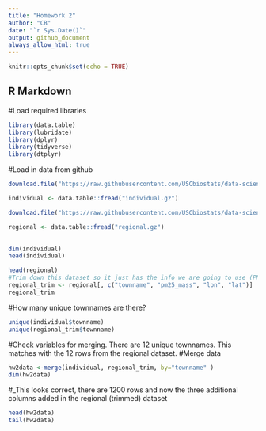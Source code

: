```yaml
---
title: "Homework 2"
author: "CB"
date: "`r Sys.Date()`"
output: github_document
always_allow_html: true
---
```



```r
knitr::opts_chunk$set(echo = TRUE)
```

## R Markdown
#Load required libraries
```r
library(data.table)
library(lubridate)
library(dplyr)
library(tidyverse)
library(dtplyr)
```
#Load in data from github
```r
download.file("https://raw.githubusercontent.com/USCbiostats/data-science-data/master/01_chs/chs_individual.csv", "individual.gz", method="libcurl", timeout = 60)

individual <- data.table::fread("individual.gz")

download.file("https://raw.githubusercontent.com/USCbiostats/data-science-data/master/01_chs/chs_regional.csv", "regional.gz", method="libcurl", timeout = 60)

regional <- data.table::fread("regional.gz")
  
```
```r
dim(individual)
head(individual)
```
```r
head(regional)
#Trim down this dataset so it just has the info we are going to use (PM2.5 data and location for the leaflet)
regional_trim <- regional[, c("townname", "pm25_mass", "lon", "lat")]
regional_trim

```
#How many unique townnames are there? 
```r
unique(individual$townname)
unique(regional_trim$townname)
```

#Check variables for merging. There are 12 unique townnames. This matches with the 12 rows from the regional dataset. 
#Merge data
```r
hw2data <-merge(individual, regional_trim, by="townname" )
dim(hw2data)
```

#_This looks correct, there are 1200 rows and now the three additional columns added in the regional (trimmed) dataset
```r
head(hw2data)
tail(hw2data)
```

